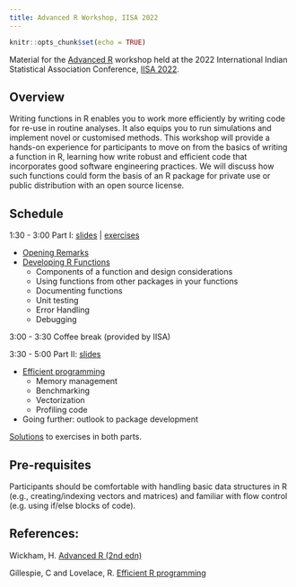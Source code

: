 ```yaml
---
title: Advanced R Workshop, IISA 2022
---
```


```r
knitr::opts_chunk$set(echo = TRUE)
```

Material for the [Advanced R](https://www.intindstat.org/conference2022/shortCourses) workshop held at the 2022 International Indian Statistical Association Conference, [IISA 2022](https://www.intindstat.org/conference2022/index).

## Overview

Writing functions in R enables you to work more efficiently by writing code for re-use in routine analyses. It also equips you to run simulations and implement novel or customised methods. This workshop will provide a hands-on experience for participants to move on from the basics of writing a function in R, learning how write robust and efficient code that incorporates good software engineering practices. We will discuss how such functions could form the basis of an R package for private use or public distribution with an open source license.

## Schedule

1:30 - 3:00 Part I: [slides](https://hturner.github.io/IISA2022/01_developing_r_functions.html#1) | [exercises](https://github.com/hturner/IISA2022/tree/main/exercises)

 * [Opening Remarks](https://hturner.github.io/IISA2022/00_advanced_r.html#1)
 * [Developing R Functions](https://hturner.github.io/IISA2022/01_developing_r_functions.html#1)
    * Components of a function and design considerations
    * Using functions from other packages in your functions
    * Documenting functions
    * Unit testing
    * Error Handling
    * Debugging

3:00 - 3:30 Coffee break (provided by IISA)

3:30 - 5:00 Part II: [slides](https://hturner.github.io/IISA2022/02_efficient_code.html#1)

  * [Efficient programming](https://hturner.github.io/IISA2022/02_efficient_code.html#1)
     * Memory management
     * Benchmarking
     * Vectorization
     * Profiling code
  * Going further: outlook to package development
  
[Solutions](https://github.com/hturner/IISA2022/tree/main/solutions) to exercises in both parts.

## Pre-requisites

Participants should be comfortable with handling basic data structures in R (e.g., creating/indexing vectors and matrices) and familiar with flow control (e.g. using if/else blocks of code).

## References:

Wickham, H. [Advanced R (2nd edn)](https://adv-r.hadley.nz/)

Gillespie, C and Lovelace, R. [Efficient R programming](https://csgillespie.github.io/efficientR/)
